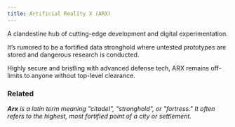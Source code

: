 ```yaml
---
title: Artificial Reality X (ARX)
---
```


A clandestine hub of cutting-edge development and digital experimentation.

It’s rumored to be a fortified data stronghold where untested prototypes are stored and dangerous research is conducted.

Highly secure and bristling with advanced defense tech, ARX remains off-limits to anyone without top-level clearance.

### Related

***Arx** is a latin term meaning "citadel", "stronghold", or "fortress." It often refers to the highest, most fortified point of a city or settlement.*